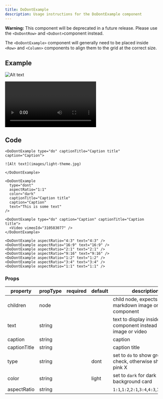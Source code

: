 ```yaml
---
title: DoDontExample
description: Usage instructions for the DoDontExample component
---
```


<InlineNotification kind="warning">

**Warning:** This component will be deprecated in a future release. Please use
the `<DoDontRow>` and `<DoDont>`component instead.

</InlineNotification>

<PageDescription>

The `<DoDontExample>` component will generally need to be placed inside `<Row>`
and `<Column>` components to align them to the grid at the correct size.

</PageDescription>

## Example

<Row>
<Column colMd={4} colLg={4}>

<Title>Image</Title>

<DoDontExample type="do" captionTitle="Caption title" caption="Caption">

![Alt text](./images/light-theme.jpg)

</DoDontExample>
</Column>
<Column colMd={4} colLg={4}>

<Title>Text</Title>

<DoDontExample
  type="dont"
  aspectRatio="1:1"
  color="dark"
  captionTitle="Caption title"
  caption="Caption"
  text="This is some text"
/>

</Column>
</Row>
<Row>
<Column colLg={8}>

<Title>Video</Title>

<DoDontExample type="do" caption="Caption" captionTitle="Caption title">

<Video title="Video example" vimeoId="310583077" />

</DoDontExample>
</Column>
</Row>

<Title>Aspect ratios</Title>

<Row>

<Column colMd={4} colLg={4}>

<DoDontExample aspectRatio="4:3" text="4:3" />

</Column>
<Column colMd={4} colLg={4}>

<DoDontExample aspectRatio="16:9" text="16:9" />

</Column>
<Column colMd={4} colLg={4}>

<DoDontExample aspectRatio="2:1" text="2:1" />

</Column>
</Row>

<Row>
<Column colMd={4} colLg={4}>

<DoDontExample aspectRatio="9:16" text="9:16" />

</Column>

<Column colMd={4} colLg={4}>

<DoDontExample aspectRatio="1:2" text="1:2" />

</Column>

<Column colMd={4} colLg={4}>

<DoDontExample aspectRatio="3:4" text="3:4" />

</Column>
</Row>

<Row>
<Column colMd={4} colLg={4}>

<DoDontExample aspectRatio="1:1" text="1:1" />

</Column>
</Row>

## Code

<Title>Image</Title>

```mdx path=components/DoDontExample/DoDontExample.js src=https://github.com/carbon-design-system/gatsby-theme-carbon/tree/main/packages/gatsby-theme-carbon/src/components/DoDontExample
<DoDontExample type="do" captionTitle="Caption title" caption="Caption">

![Alt text](images/light-theme.jpg)

</DoDontExample>
```

<Title>Text</Title>

```mdx path=components/DoDontExample/DoDontExample.js src=https://github.com/carbon-design-system/gatsby-theme-carbon/tree/main/packages/gatsby-theme-carbon/src/components/DoDontExample
<DoDontExample
  type="dont"
  aspectRatio="1:1"
  color="dark"
  captionTitle="Caption title"
  caption="Caption"
  text="This is some text"
/>
```

<Title>Video</Title>

```mdx path=components/DoDontExample/DoDontExample.js src=https://github.com/carbon-design-system/gatsby-theme-carbon/tree/main/packages/gatsby-theme-carbon/src/components/DoDontExample
<DoDontExample type="do" caption="Caption" captionTitle="Caption title">
  <Video vimeoId="310583077" />
</DoDontExample>
```

<Title>Aspect ratios</Title>

```mdx path=components/DoDontExample/DoDontExample.js src=https://github.com/carbon-design-system/gatsby-theme-carbon/tree/main/packages/gatsby-theme-carbon/src/components/DoDontExample
<DoDontExample aspectRatio="4:3" text="4:3" />
<DoDontExample aspectRatio="16:9" text="16:9" />
<DoDontExample aspectRatio="2:1" text="2:1" />
<DoDontExample aspectRatio="9:16" text="9:16" />
<DoDontExample aspectRatio="1:2" text="1:2" />
<DoDontExample aspectRatio="3:4" text="3:4" />
<DoDontExample aspectRatio="1:1" text="1:1" />
```

### Props

| property     | propType | required | default | description                                                       |
| ------------ | -------- | -------- | ------- | ----------------------------------------------------------------- |
| children     | node     |          |         | child node, expects a markdown image or `<Video>` component       |
| text         | string   |          |         | text to display inside the component instead of an image or video |
| caption      | string   |          |         | caption                                                           |
| captionTitle | string   |          |         | caption title                                                     |
| type         | string   |          | dont    | set to `do` to show green check, otherwise shows pink X           |
| color        | string   |          | light   | set to `dark` for dark background card                            |
| aspectRatio  | string   |          |         | `1:1`,`1:2`,`2:1`,`3:4`,`4:3`,`16:9`,`9:16`                       |
